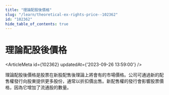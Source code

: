 ```yaml
---
title: "理論配股後價格"
slug: "/learn/theoretical-ex-rights-price--102362"
id: "102362"
hide_table_of_contents: true
---
```



# 理論配股後價格

<ArticleMeta id={102362} updatedAt={'2023-09-26 13:59:00'} />
<div className='border-solid border-b border-t-0 my-4 border-[var(--ifm-color-gray-300)]' />

理論配股後價格是股票在新股配售後理論上將會有的市場價格。公司可通過新的配售權發行向股東提供更多股份，通常以折扣價出售。新配售權的發行會影響股票價格，因為它增加了流通股的數量。
